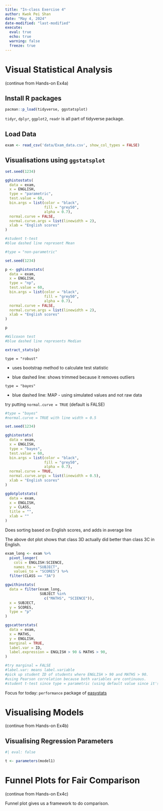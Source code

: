 ```yaml
---
title: "In-class Exercise 4"
author: Kwok Pei Shan
date: "May 4, 2024"
date-modified: "last-modified"
execute: 
  eval: true
  echo: true
  warning: false
  freeze: true
---
```


# Visual Statistical Analysis

(continue from Hands-on Ex4a)

## Install R packages

```r
pacman::p_load(tidyverse, ggstatsplot) 
```

`tidyr`, `dplyr`, `ggplot2`, `readr` is all part of tidyverse package.

## Load Data

```r
exam <- read_csv('data/Exam_data.csv', show_col_types = FALSE)
```

## Visualisations using `ggstatsplot`

```r
set.seed(1234)

gghistostats(
  data = exam,
  x = ENGLISH,
  type = "parametric", 
  test.value = 60,
  bin.args = list(color = "black",
                  fill = "grey50",
                  alpha = 0.7),
  normal.curve = FALSE,
  normal.curve.args = list(linewidth = 2),
  xlab = "English scores"
)

#student t-test
#blue dashed line represent Mean
```

```r
#type = "non-parametric"

set.seed(1234)

p <- gghistostats(
  data = exam,
  x = ENGLISH,
  type = "np", 
  test.value = 60,
  bin.args = list(color = "black",
                  fill = "grey50",
                  alpha = 0.7),
  normal.curve = FALSE,
  normal.curve.args = list(linewidth = 2),
  xlab = "English scores"
)

p

#Wilcoxon test
#blue dashed line represents Median
```

```r
extract_stats(p)
```

`type = "robust"`

-   uses bootstrap method to calculate test statistic

-   blue dashed line: shows trimmed because it removes outliers

`type = "bayes"`

-   blue dashed line: MAP - using simulated values and not raw data

try putting `normal.curve = TRUE` (default is FALSE)

```r
#type = "bayes"
#normal.curve = TRUE with line width = 0.5

set.seed(1234)

gghistostats(
  data = exam,
  x = ENGLISH,
  type = "bayes", 
  test.value = 60,
  bin.args = list(color = "black",
                  fill = "grey50",
                  alpha = 0.7),
  normal.curve = TRUE,
  normal.curve.args = list(linewidth = 0.5),
  xlab = "English scores"
)
```

```r
ggdotplotstats(
  data = exam,
  x = ENGLISH,
  y = CLASS,
  title = "",
  xlab = ""
)
```

Does sorting based on English scores, and adds in average line

The above dot plot shows that class 3D actually did better than class 3C in English.

```r
exam_long <- exam %>%
  pivot_longer(
    cols = ENGLISH:SCIENCE,
    names_to = "SUBJECT",
    values_to = "SCORES") %>%
  filter(CLASS == "3A")
```

```r
ggwithinstats(
  data = filter(exam_long,
                SUBJECT %in%
                  c("MATHS", "SCIENCE")),
  x = SUBJECT,
  y = SCORES,
  type = "p"
)
```

```r
ggscatterstats(
  data = exam,
  x = MATHS,
  y = ENGLISH,
  marginal = TRUE, 
  label.var = ID,
  label.expression = ENGLISH > 90 & MATHS > 90,
)

#try marginal = FALSE
#label.var: means label.variable
#pick up student ID of students where ENGLISH > 90 and MATHS > 90. 
#using Pearson correlation because both variables are continuous. 
#student t-test since type = parametric (using default value since it's not specified)
```

Focus for today: `performance` package of [easystats](https://easystats.github.io/easystats/)

# Visualising Models

(continue from Hands-on Ex4b)

## Visualising Regression Parameters

```r
#| eval: false

t <- parameters(model1)
```

# Funnel Plots for Fair Comparison

(continue from Hands-on Ex4c)

Funnel plot gives us a framework to do comparison.
